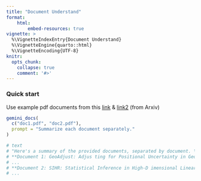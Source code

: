 ```yaml
---
title: "Document Understand"
format: 
    html:
        embed-resources: true
vignette: >
  %\VignetteIndexEntry{Document Understand}
  %\VignetteEngine{quarto::html}
  %\VignetteEncoding{UTF-8}
knitr:
  opts_chunk: 
    collapse: true
    comment: '#>'
---
```


### Quick start

Use example pdf documents from this [link](https://arxiv.org/pdf/2312.11805) & [link2](https://arxiv.org/pdf/2403.05530) (from Arxiv)

```r
gemini_docs(
  c("doc1.pdf", "doc2.pdf"),
  prompt = "Summarize each document separately."
)

# text
# "Here's a summary of the provided documents, separated by document. \n\n
# **Document 1: GeoAdjust: Adjus ting for Positional Uncertainty in Geostatistical Analysis of DHS Data**\n\n
# ...
# **Document 2: SIHR: Statistical Inference in High-D imensional Linear and Logistic Regression Models**\n\n
# ...

```
